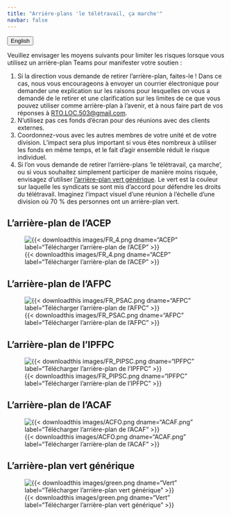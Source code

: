 ```yaml
---
title: "Arrière-plans 'le télétravail, ça marche'"
navbar: false
---
```


<link rel="stylesheet" href=https://cdnjs.cloudflare.com/ajax/libs/font-awesome/4.7.0/css/font-awesome.min.css><button onclick="window.location = location.href.replace('fr','en');" class="btn"><i class="fa fa-language"></i> English</button>

Veuillez envisager les moyens suivants pour limiter les risques lorsque vous utilisez un arrière-plan Teams pour manifester votre soutien :

1. Si la direction vous demande de retirer l'arrière-plan, faites-le ! 
Dans ce cas, nous vous encourageons à envoyer un courrier électronique pour demander une explication sur les raisons pour lesquelles on vous a demandé de le retirer et une clarification sur les limites de ce que vous pouvez utiliser comme arrière-plan à l'avenir, et à nous faire part de vos réponses à [RTO.LOC.503@gmail.com](mailto:RTO.LOC.503@gmail.com).
1. N'utilisez pas ces fonds d'écran pour des réunions avec des clients externes.
1. Coordonnez-vous avec les autres membres de votre unité et de votre division. L'impact sera plus important si vous êtes nombreux à utiliser les fonds en même temps, et le fait d'agir ensemble réduit le risque individuel.
1. Si l'on vous demande de retirer l'arrière-plans ‘le télétravail, ça marche’, ou si vous souhaitez simplement participer de manière moins risquée, envisagez d'utiliser [l'arrière-plan vert générique](#larrière-plan-vert-générique). Le vert est la couleur sur laquelle les syndicats se sont mis d'accord pour défendre les droits du télétravail. Imaginez l'impact visuel d'une réunion à l'échelle d'une division où 70 % des personnes ont un arrière-plan vert.

::: {.layout-example .column-body}

## L'arrière-plan de l'ACEP

![{{< downloadthis images/FR_4.png dname="ACEP" label="Télécharger l'arrière-plan de l'ACEP" >}}
](/images/FR_4.png){.lightbox}

## L'arrière-plan de l'AFPC

![{{< downloadthis images/FR_PSAC.png dname="AFPC" label="Télécharger l'arrière-plan de l'AFPC" >}}
](/images/FR_PSAC.png){.lightbox}

## L'arrière-plan de l'IPFPC

![{{< downloadthis images/FR_PIPSC.png dname="IPFPC" label="Télécharger l'arrière-plan de l'IPFPC" >}}
](/images/FR_PIPSC.png){.lightbox}

## L'arrière-plan de l'ACAF

![{{< downloadthis images/ACFO.png dname="ACAF.png" label="Télécharger l'arrière-plan de l'ACAF" >}}
](/images/ACFO.png){.lightbox}

## L'arrière-plan vert générique

![{{< downloadthis images/green.png dname="Vert" label="Télécharger l'arrière-plan vert générique" >}}
](/images/green.png){.lightbox}

:::
